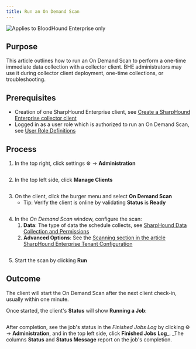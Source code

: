 ```yaml
---
title: Run an On Demand Scan
---
```


<img noZoom src="/assets/enterprise-edition-pill-tag.svg" alt="Applies to BloodHound Enterprise only" />

## Purpose

This article outlines how to run an On Demand Scan to perform a one-time immediate data collection with a collector client. BHE administrators may use it during collector client deployment, one-time collections, or troubleshooting.

## Prerequisites

* Creation of one SharpHound Enterprise client, see [Create a SharpHound Enterprise collector client](/collect-data/enterprise-collection/create-collector)
* Logged in as a user role which is authorized to run an On Demand Scan, see [User Role Definitions](/manage-bloodhound/auth/users-and-roles)

## Process

1. In the top right, click settings ⚙️ → **Administration**

<Frame>
  <img src="/assets/image-63.png" alt="" />
</Frame>

2. In the top left side, click **Manage Clients**

<Frame>
  <img src="/assets/image-64.png" alt="" />
</Frame>

3. On the client, click the burger menu and select **On Demand Scan**
   * Tip: Verify the client is online by validating **Status** is **Ready**

<Frame>
  <img src="/assets/image-65.png" alt="" />
</Frame>

4. In the *On Demand Scan* window, configure the scan:
   1. **Data**: The type of data the schedule collects, see [SharpHound Data Collection and Permissions](/collect-data/permissions)
   2. **Advanced Options**: See the [Scanning section in the article SharpHound Enterprise Tenant Configuration](/collect-data/sharphound/install/configure-tenant)

<Frame>
  <img src="/assets/image-66.png" alt="" />
</Frame>

5. Start the scan by clicking **Run**

## Outcome

The client will start the On Demand Scan after the next client check-in, usually within one minute.

Once started, the client's **Status** will show **Running a Job**:

<Frame>
  <img src="/assets/image-67.png" alt="" />
</Frame>

After completion, see the job's status in the *Finished Jobs Log* by clicking ⚙️ → **Administration**, and in the top left side, click **Finished Jobs** **Log**\_. \_The columns **Status** and **Status Message** report on the job's completion.

<Frame>
  <img src="/assets/image-68.png" alt="" />
</Frame>
